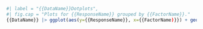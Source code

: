 
```r
#| label = "{{DataName}}Dotplots",
#| fig.cap = "Plots for {{ResponseName}} grouped by {{FactorName}}."
{{DataName}} |> ggplot(aes(y={{ResponseName}}, x={{FactorName)}}) + geom_point()
``` 
